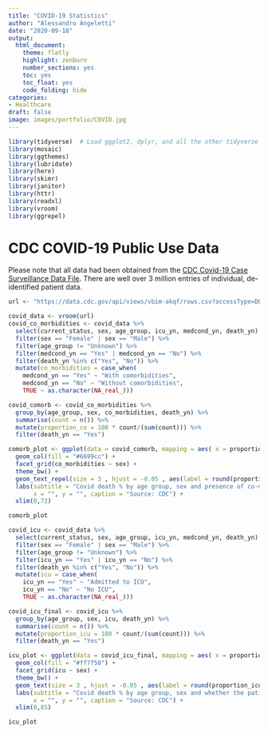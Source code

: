 ```yaml
---
title: "COVID-19 Statistics"
author: "Alessandro Angeletti"
date: "2020-09-18"
output:
  html_document:
    theme: flatly
    highlight: zenburn
    number_sections: yes
    toc: yes
    toc_float: yes
    code_folding: hide
categories:
- Healthcare
draft: false
image: images/portfolio/COVID.jpg
---
```


```r
library(tidyverse)  # Load ggplot2, dplyr, and all the other tidyverse packages
library(mosaic)
library(ggthemes)
library(lubridate)
library(here)
library(skimr)
library(janitor)
library(httr)
library(readxl)
library(vroom)
library(ggrepel)
```

# CDC COVID-19 Public Use Data

Please note that all data had been obtained from the [CDC Covid-19 Case Surveillance Data File](https://data.cdc.gov/Case-Surveillance/COVID-19-Case-Surveillance-Public-Use-Data/vbim-akqf).
There are well over 3 million entries of individual, de-identified patient data.


```r

url <- "https://data.cdc.gov/api/views/vbim-akqf/rows.csv?accessType=DOWNLOAD"

covid_data <- vroom(url)
covid_co_morbidities <- covid_data %>%
  select(current_status, sex, age_group, icu_yn, medcond_yn, death_yn) %>%
  filter(sex == "Female" | sex == "Male") %>%
  filter(age_group != "Unknown") %>%
  filter(medcond_yn == "Yes" | medcond_yn == "No") %>%
  filter(death_yn %in% c("Yes", "No")) %>% 
  mutate(co_morbidities = case_when(
    medcond_yn == "Yes" ~ "With comorbidities",
    medcond_yn == "No" ~ "Without comorbidities",
    TRUE ~ as.character(NA_real_)))

covid_comorb <- covid_co_morbidities %>% 
  group_by(age_group, sex, co_morbidities, death_yn) %>% 
  summarise(count = n()) %>% 
  mutate(proportion_co = 100 * count/(sum(count))) %>% 
  filter(death_yn == "Yes")

comorb_plot <- ggplot(data = covid_comorb, mapping = aes( x = proportion_co, y = age_group, label = sprintf("%0.2f", round(proportion_co, digits = 1)))) +
  geom_col(fill = "#6699cc") +
  facet_grid(co_morbidities ~ sex) +
  theme_bw() +
  geom_text_repel(size = 3 , hjust = -0.05 , aes(label = round(proportion_co, digits = 1))) +
  labs(subtitle = "Covid death % by age group, sex and presence of co-morbidities", 
       x = "", y = "", caption = "Source: CDC") +
  xlim(0,72)

comorb_plot

covid_icu <- covid_data %>%
  select(current_status, sex, age_group, icu_yn, medcond_yn, death_yn) %>%
  filter(sex == "Female" | sex == "Male") %>%
  filter(age_group != "Unknown") %>%
  filter(icu_yn == "Yes" | icu_yn == "No") %>%
  filter(death_yn %in% c("Yes", "No")) %>% 
  mutate(icu = case_when(
    icu_yn == "Yes" ~ "Admitted to ICU",
    icu_yn == "No" ~ "No ICU",
    TRUE ~ as.character(NA_real_)))

covid_icu_final <- covid_icu %>% 
  group_by(age_group, sex, icu, death_yn) %>% 
  summarise(count = n()) %>% 
  mutate(proportion_icu = 100 * count/(sum(count))) %>% 
  filter(death_yn == "Yes")

icu_plot <- ggplot(data = covid_icu_final, mapping = aes( x = proportion_icu, y = age_group)) +
  geom_col(fill = "#ff7f50") +
  facet_grid(icu ~ sex) +
  theme_bw() +
  geom_text(size = 3 , hjust = -0.05 , aes(label = round(proportion_icu, digits = 1))) +
  labs(subtitle = "Covid death % by age group, sex and whether the patient was admitted to ICU", 
       x = "", y = "", caption = "Source: CDC") +
  xlim(0,85)

icu_plot

```